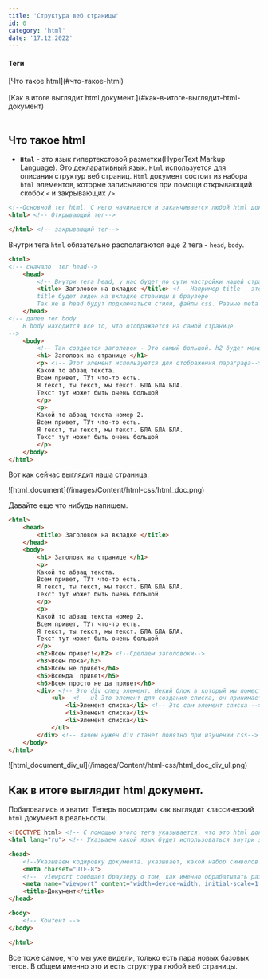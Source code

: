 ```yaml
---
title: 'Структура веб страницы'
id: 0
category: 'html'
date: '17.12.2022'
---
```



<div className = 'mdHead'>

#### Теги

<div className='tag_main'>[Что такое html](#что-такое-html)</div> <br/>
<div className='tag_main'>[Как в итоге выглядит html документ.](#как-в-итоге-выглядит-html-документ)</div>  <br/>


</div>

## Что такое html

* <b>`Html`</b> - это язык гипертекстовой разметки(HyperText Markup Language). Это <span className = 'link_js'>[декларативный язык](/paradigms/style/imperative-and-declarative#декларативный-стиль)</span>. 
`Html` используется для описания структур веб страниц. `Html` документ состоит из набора `html` элементов, которые записываются при помощи открывающий скобок `<` и закрывающих `/>`.
```html
<!--Основной тег html. С него начинается и заканчивается любой html документ. -->
<html> <!-- Открывающий тег-->

</html> <!-- закрывающий тег-->
```
Внутри тега `html` обязательно располагаются еще 2 тега - `head`, `body`.

```html
<html>
<!-- сначало  тег head-->
    <head>
        <!-- Внутри тега head, у нас будет по сути настройки нашей страницы-->
        <title> Заголовок на вкладке </title> <!-- Например title - это заголовк нашей страницы.
        title будет виден на вкладке страницы в браузере
        Так же в head будут подключаться стили, файлы css. Разные meta теги. Иконки favicon и тд-->
    </head>
<!-- далее тег body
    В body находится все то, что отображается на самой странице
-->
    <body>
        <!-- Так создается заголовок - Это самый большой. h2 будет меньше h3 еще менье и так далее до h6 -->
        <h1> Заголовк на странице </h1> 
        <p> <!-- Этот элемент используется для отображения параграфа-->
        Какой то абзац текста. 
        Всем привет, ТУт что-то есть.
        Я текст, ты текст, мы текст. БЛА БЛА БЛА.
        Текст тут может быть очень большой
        </p> 
        <p> 
        Какой то абзац текста номер 2. 
        Всем привет, ТУт что-то есть.
        Я текст, ты текст, мы текст. БЛА БЛА БЛА.
        Текст тут может быть очень большой
        </p> 
    </body>
</html> 
```
Вот как сейчас выглядит наша страница.

<div className='container-img'> <span className="img"> ![html_document](/images/Content/html-css/html_doc.png) </span></div>

Давайте еще что нибудь напишем.
```html
<html>
    <head>
        <title> Заголовок на вкладке </title> 
    </head>
    <body>
        <h1> Заголовк на странице </h1> 
        <p>
        Какой то абзац текста. 
        Всем привет, ТУт что-то есть.
        Я текст, ты текст, мы текст. БЛА БЛА БЛА.
        Текст тут может быть очень большой
        </p> 
        <p> 
        Какой то абзац текста номер 2. 
        Всем привет, ТУт что-то есть.
        Я текст, ты текст, мы текст. БЛА БЛА БЛА.
        Текст тут может быть очень большой
        </p>
        <h2>Всем привет!</h2> <!--Сделаем заголовоки-->
        <h3>Всем пока</h3>  
        <h4>Всем не привет</h4> 
        <h5>Всемда  привет</h5> 
        <h6>Всем просто не да привет</h6> 
        <div> <!-- Это div спец элемент. Некий блок в который мы поместим все что нам нужно-->
            <ul>  <!-- ul Это элемент для создания списка, он принимает в себя элмент li-->
                <li>Элемент списка</li> <!-- Это сам элемент списка -->
                <li>Элемент списка</li>
                <li>Элемент списка</li>
            </ul>
        </div> <!-- Зачем нужен div станет понятно при изучении css-->
    </body>
</html> 
```

<div className='container-img'> <span className="img"> ![html_document_div_ul](/images/Content/html-css/html_doc_div_ul.png) </span></div>

## Как в итоге выглядит html документ.
Побаловались и хватит.
Теперь посмотрим как выглядит классический `html` документ в реальности.
```html
<!DOCTYPE html> <!-- С помощью этого тега указывается, что это html документ 5 версии. Современный html документ -->
<html lang="ru"> <!-- Указыаем какой язык будет использоваться внутри этого документа -->

<head>
    <!--Указываем кодировку документа. указывает, какой набор символов используется в документе --->
    <meta charset="UTF-8"> 
    <!--  viewport сообщает браузеру о том, как именно обрабатывать размеры страницы, и изменять её масштаб -->
    <meta name="viewport" content="width=device-width, initial-scale=1.0"> 
    <title>Документ</title> 
</head>

<body>
    <!-- Контент -->
</body>

</html>
```
Все тоже самое, что мы уже видели, только есть пара новых базовых тегов. В общем именно это и есть структура любой веб страницы.
